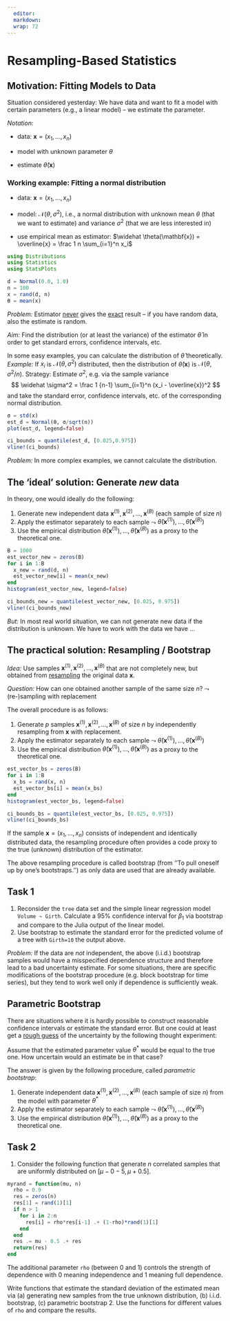 ```yaml
---
  editor: 
  markdown: 
  wrap: 72
---
```


# Resampling-Based Statistics

## Motivation: Fitting Models to Data

Situation considered yesterday: We have data and want to fit a model with certain parameters (e.g., a linear model) -- we estimate the parameter.

*Notation:*

-   data: $\mathbf{x} = (x_1, \ldots, x_n)$

-   model with unknown parameter $\theta$

-   estimate $\widehat \theta(\mathbf{x})$

### Working example: Fitting a normal distribution

-   data: $\mathbf{x} = (x_1, \ldots, x_n)$

-   model: $\mathcal{N}(\theta, \sigma^2)$, i.e., a normal distribution with unknown mean $\theta$ (that we want to estimate) and variance $\sigma^2$ (that we are less interested in)

-   use empirical mean as estimator: $\widehat \theta(\mathbf{x}) = \overline{x} = \frac 1 n \sum_{i=1}^n x_i$

```julia

using Distributions
using Statistics
using StatsPlots

d = Normal(0.0, 1.0)
n = 100
x = rand(d, n)
θ = mean(x)

```

*Problem:* Estimator [never]{.underline} gives the [exact]{.underline} result -- if you have random data, also the estimate is random.

*Aim:* Find the distribution (or at least the variance) of the estimator $\widehat \theta$ in order to get standard errors, confidence intervals, etc.

In some easy examples, you can calculate the distribution of $\widehat \theta$ theoretically. *Example:* If $x_i$ is $\mathcal{N}(\theta,\sigma^2)$ distributed, then the distribution of $\widehat \theta(\mathbf{x})$ is $\mathcal{N}(\theta, \sigma^2/n)$. Strategy: Estimate $\sigma^2$, e.g. via the sample variance $$ \widehat \sigma^2 = \frac 1 {n-1} \sum_{i=1}^n (x_i - \overline{x})^2 $$ and take the standard error, confidence intervals, etc. of the corresponding normal distribution.

```julia

σ = std(x)
est_d = Normal(θ, σ/sqrt(n))
plot(est_d, legend=false)

ci_bounds = quantile(est_d, [0.025,0.975])
vline!(ci_bounds)
```

*Problem:* In more complex examples, we cannot calculate the distribution.

## The 'ideal' solution: Generate *new* data

In theory, one would ideally do the following:

1.  Generate new independent data $\mathbf{x}^{(1)}, \mathbf{x}^{(2)}, \ldots, \mathbf{x}^{(B)}$ (each sample of size $n$)
2.  Apply the estimator separately to each sample $\leadsto$ $\widehat \theta(\mathbf{x}^{(1)}), \ldots, \widehat \theta(\mathbf{x}^{(B)})$
3.  Use the empirical distribution $\widehat \theta(\mathbf{x}^{(1)}), \ldots, \widehat \theta(\mathbf{x}^{(B)})$ as a proxy to the theoretical one.

```julia
B = 1000
est_vector_new = zeros(B)
for i in 1:B
  x_new = rand(d, n)
  est_vector_new[i] = mean(x_new)
end    
histogram(est_vector_new, legend=false)

ci_bounds_new = quantile(est_vector_new, [0.025, 0.975])
vline!(ci_bounds_new)
```

::: callout-attention
*But:* In most real world situation, we can not generate new data if the distribution is unknown. We have to work with the data we have ...
:::

## The practical solution: Resampling / Bootstrap

*Idea:* Use samples $\mathbf{x}^{(1)}, \mathbf{x}^{(2)}, \ldots, \mathbf{x}^{(B)}$ that are not completely new, but obtained from [resampling]{.underline} the original data $\mathbf{x}$.

*Question:* How can one obtained another sample of the same size $n$? $\leadsto$ (re-)sampling with replacement

The overall procedure is as follows:

1.  Generate $p$ samples $\mathbf{x}^{(1)}, \mathbf{x}^{(2)}, \ldots, \mathbf{x}^{(B)}$ of size $n$ by independently resampling from $\mathbf{x}$ with replacement.
2.  Apply the estimator separately to each sample $\leadsto$ $\widehat \theta(\mathbf{x}^{(1)}), \ldots, \widehat \theta(\mathbf{x}^{(B)})$
3.  Use the empirical distribution $\widehat \theta(\mathbf{x}^{(1)}), \ldots, \widehat \theta(\mathbf{x}^{(B)})$ as a proxy to the theoretical one.

```julia

est_vector_bs = zeros(B)
for i in 1:B
  x_bs = rand(x, n)
  est_vector_bs[i] = mean(x_bs)
end
histogram(est_vector_bs, legend=false)

ci_bounds_bs = quantile(est_vector_bs, [0.025, 0.975])
vline!(ci_bounds_bs) 

```

If the sample $\mathbf{x} = (x_1,\ldots,x_n)$ consists of independent and identically distributed data, the resampling procedure often provides a code proxy to the true (unknown) distribution of the estimator.

::: callout-note
The above resampling procedure is called bootstrap (from ''To pull oneself up by one's bootstraps.'') as only data are used that are already available.
:::

::: {.callout-caution collapse="false"}
## Task 1

1.  Reconsider the `tree` data set and the simple linear regression model `Volume ~ Girth`. Calculate a 95% confidence interval for $\beta_1$ via bootstrap and compare to the Julia output of the linear model.
2.  Use bootstrap to estimate the standard error for the predicted volume of a tree with `Girth=10` the output above.
:::

*Problem:* If the data are *not* independent, the above (i.i.d.) bootstrap samples would have a misspecified dependence structure and therefore lead to a bad uncertainty estimate. For some situations, there are specific modifications of the bootstrap procedure (e.g. block bootstrap for time series), but they tend to work well only if dependence is sufficiently weak.

## Parametric Bootstrap

There are situations where it is hardly possible to construct reasonable confidence intervals or estimate the standard error. But one could at least get a [rough guess]{.underline} of the uncertainty by the following thought experiment:

Assume that the estimated parameter value $\theta^*$ would be equal to the true one. How uncertain would an estimate be in that case?

The answer is given by the following procedure, called *parametric bootstrap*:

1.  Generate independent data $\mathbf{x}^{(1)}, \mathbf{x}^{(2)}, \ldots, \mathbf{x}^{(B)}$ (each sample of size $n$) from the model with parameter $\theta^*$
2.  Apply the estimator separately to each sample $\leadsto$ $\widehat \theta(\mathbf{x}^{(1)}), \ldots, \widehat \theta(\mathbf{x}^{(B)})$
3.  Use the empirical distribution $\widehat \theta(\mathbf{x}^{(1)}), \ldots, \widehat \theta(\mathbf{x}^{(B)})$ as a proxy to the theoretical one.

::: {.callout-caution collapse="false"}
## Task 2

1.  Consider the following function that generate $n$ correlated samples that are uniformly distributed on $[\mu-0-5,\mu+0.5]$.

```julia
myrand = function(mu, n) 
  rho = 0.9
  res = zeros(n)
  res[1] = rand(1)[1]
  if n > 1
    for i in 2:n
      res[i] = rho*res[i-1] .+ (1-rho)*rand(1)[1]
    end
  end
  res .= mu - 0.5 .+ res
  return(res)
end 
```

The additional parameter `rho` (between 0 and 1) controls the strength of dependence with 0 meaning independence and 1 meaning full dependence.

Write functions that estimate the standard deviation of the estimated mean via (a) generating new samples from the true unknown distribution, (b) i.i.d. bootstrap, (c) parametric bootstrap 2. Use the functions for different values of `rho` and compare the results.
:::
